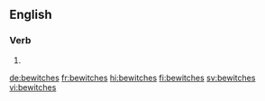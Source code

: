 ==English==

===Verb===
{{head|en|verb form}}

# {{en-third-person singular of|bewitch}}

[[de:bewitches]]
[[fr:bewitches]]
[[hi:bewitches]]
[[fi:bewitches]]
[[sv:bewitches]]
[[vi:bewitches]]